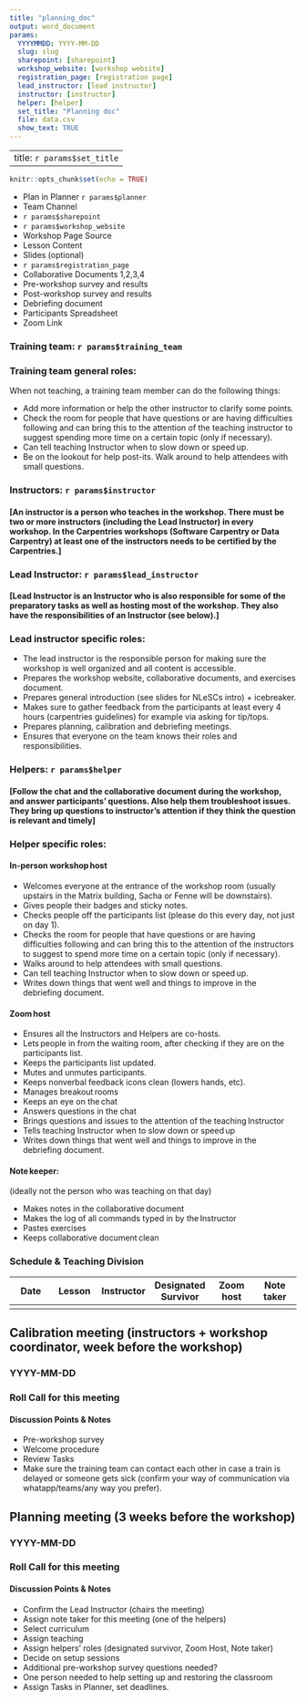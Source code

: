 ```yaml
---
title: "planning_doc"
output: word_document
params:
  YYYYMMDD: YYYY-MM-DD
  slug: slug
  sharepoint: [sharepoint]
  workshop_website: [workshop website]
  registration_page: [registration page]
  lead_instructor: [lead instructor]
  instructor: [instructor]
  helper: [helper]
  set_title: "Planning doc"
  file: data.csv
  show_text: TRUE
---
```


---
title: `r params$set_title`
---
```r
knitr::opts_chunk$set(echo = TRUE)
```

* Plan in Planner `r params$planner` 
* Team Channel 
* `r params$sharepoint`
* `r params$workshop_website ` 
* Workshop Page Source 
* Lesson Content 
* Slides (optional) 
* `r params$registration_page` 
* Collaborative Documents 1,2,3,4 
* Pre-workshop survey and results 
* Post-workshop survey and results 
* Debriefing document 
* Participants Spreadsheet 
* Zoom Link 

### Training team:  `r params$training_team`

### Training team general roles:  
When not teaching, a training team member can do the following things:

* Add more information or help the other instructor to clarify some points.
* Check the room for people that have questions or are having difficulties following and can bring this to the attention of the teaching instructor to suggest spending more time on a certain topic (only if necessary).
* Can tell teaching Instructor when to slow down or speed up.
* Be on the lookout for help post-its. Walk around to help attendees with small questions.

### Instructors:  `r params$instructor`
#### [An instructor is a person who teaches in the workshop. There must be two or more instructors (including the Lead Instructor) in every workshop. In the Carpentries workshops (Software Carpentry or Data Carpentry) at least one of the instructors needs to be certified by the Carpentries.]  

### Lead Instructor:  `r params$lead_instructor`
#### [Lead Instructor is an Instructor who is also responsible for some of the preparatory tasks as well as hosting most of the workshop. They also have the responsibilities of an Instructor (see below).]  
### Lead instructor specific roles:  

* The lead instructor is the responsible person for making sure the workshop is well organized and all content is accessible.
* Prepares the workshop website, collaborative documents, and exercises document.
* Prepares general introduction (see slides for NLeSCs intro) + icebreaker.
* Makes sure to gather feedback from the participants at least every 4 hours (carpentries guidelines) for example via asking for tip/tops.
* Prepares planning, calibration and debriefing meetings.
* Ensures that everyone on the team knows their roles and responsibilities.

### Helpers: `r params$helper`
#### [Follow the chat and the collaborative document during the workshop, and answer participants’ questions. Also help them troubleshoot issues. They bring up questions to instructor’s attention if they think the question is relevant and timely]  
 
### Helper specific roles:  

#### In-person workshop host  

* Welcomes everyone at the entrance of the workshop room (usually upstairs in the Matrix building, Sacha or Fenne will be downstairs).
* Gives people their badges and sticky notes.
* Checks people off the participants list (please do this every day, not just on day 1).
* Checks the room for people that have questions or are having difficulties following and can bring this to the attention of the instructors to suggest to spend more time on a certain topic (only if necessary).
* Walks around to help attendees with small questions.
* Can tell teaching Instructor when to slow down or speed up.
* Writes down things that went well and things to improve in the debriefing document.

#### Zoom host  

* Ensures all the Instructors and Helpers are co-hosts.  
* Lets people in from the waiting room, after checking if they are on the participants list.  
* Keeps the participants list updated.  
* Mutes and unmutes participants.  
* Keeps nonverbal feedback icons clean (lowers hands, etc).  
* Manages breakout rooms  
* Keeps an eye on the chat  
* Answers questions in the chat  
* Brings questions and issues to the attention of the teaching Instructor  
* Tells teaching Instructor when to slow down or speed up  
* Writes down things that went well and things to improve in the debriefing document.

#### Note keeper:  
(ideally not the person who was teaching on that day)   

* Makes notes in the collaborative document  
* Makes the log of all commands typed in by the Instructor  
* Pastes exercises  
* Keeps collaborative document clean  

### Schedule & Teaching Division 

| Date | Lesson | Instructor | Designated Survivor | Zoom host | Note taker |
|---|---|---|---|---|---|
|   |   |   |   |   |   |  
    
	
## Calibration meeting (instructors + workshop coordinator, week before the workshop) 

### YYYY-MM-DD

### Roll Call for this meeting

#### Discussion Points & Notes 

* Pre-workshop survey 
* Welcome procedure 
* Review Tasks 
* Make sure the training team can contact each other in case a train is delayed or someone gets sick (confirm your way of communication via whatapp/teams/any way you prefer).

## Planning meeting (3 weeks before the workshop) 

### YYYY-MM-DD 

### Roll Call for this meeting

#### Discussion Points & Notes 

* Confirm the Lead Instructor (chairs the meeting)
* Assign note taker for this meeting (one of the helpers)
* Select curriculum  
* Assign teaching  
* Assign helpers’ roles (designated survivor, Zoom Host, Note taker)  
* Decide on setup sessions
* Additional pre-workshop survey questions needed?
* One person needed to help setting up and restoring the classroom
* Assign Tasks in Planner, set deadlines. 


